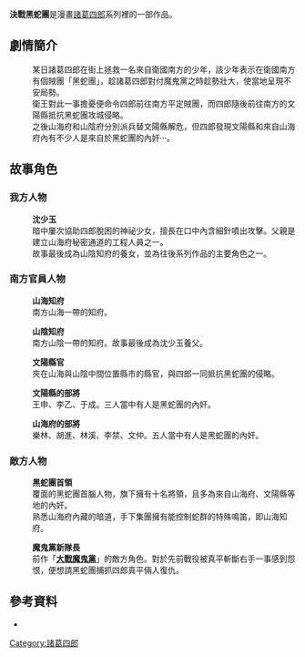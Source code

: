 {{primarysources|time=2017-08-24T21:43:16+00:00}}
{{refimprove|time=2017-08-24T21:43:16+00:00}}
{{Infobox animanga/Headerofja
|title= 決戰黑蛇團
|image= ChuKeSzeLang_vs_BlackSnakeGang.jpg
|size= 120px
|caption= 
|romaji= 
|genre= 武俠
}}
{{Infobox animanga/Manga
|作者= [[葉宏甲|葉宏甲]]
|作畫= 
|連載雜誌= 漫畫大王(1958)
|出版社= 宏甲出版社 <br> 故鄉出版公司
|發售日= 宏甲出版社(1970) <br> 故鄉出版公司(1990)
|冊數= 全5卷 (故鄉出版公司冊數)
|其他= 
}}
{{Infobox animanga/Footerofja}}

'''決戰黑蛇團'''是漫畫[[諸葛四郎|諸葛四郎]]系列裡的一部作品。

==劇情簡介==
:某日諸葛四郎在街上拯救一名來自衛國南方的少年，該少年表示在衛國南方有個賊團「黑蛇團」，趁諸葛四郎對付魔鬼黨之時趁勢壯大，使當地呈現不安局勢。
:衛王對此一事擔憂便命令四郎前往南方平定賊團，而四郎隨後前往南方的文陽縣抵抗黑蛇團攻城侵略。
:之後山海府和山陰府分別派兵替文陽縣解危，但四郎發現文陽縣和來自山海府內有不少人是來自於黑蛇團的內奸‧‧‧。

==故事角色==
===我方人物===
:'''沈少玉'''
:暗中屢次協助四郎脫困的神祕少女，擅長在口中內含細針噴出攻擊。父親是建立山海府秘密通道的工程人員之一。
:故事最後成為山陰知府的養女，並為往後系列作品的主要角色之一。

===南方官員人物===
:'''山海知府'''
:南方山海一帶的知府。

:'''山陰知府'''
:南方山陰一帶的知府。故事最後成為沈少玉養父。

:'''文陽縣官'''
:夾在山海與山陰中間位置縣市的縣官，與四郎一同抵抗黑蛇團的侵略。

:'''文陽縣的部將'''
:王申、李乙、于成。三人當中有人是黑蛇團的內奸。

:'''山海府的部將'''
:樂林、胡進、林溪、李禁、文仲。五人當中有人是黑蛇團的內奸。

===敵方人物===
:'''黑蛇團首領'''
:覆面的黑蛇團首腦人物，旗下擁有十名將領，且多為來自山海府、文陽縣等地的內奸。
:熟悉山海府內藏的暗道，手下集團擁有能控制蛇群的特殊鳴笛，即山海知府。

:'''魔鬼黨新隊長'''
:前作「'''[[大戰魔鬼黨|大戰魔鬼黨]]'''」的敵方角色。對於先前戰役被真平斬斷右手一事感到怨恨，便想請黑蛇團捕抓四郎真平倆人復仇。

==參考資料==
*{{cite book |title=決戰黑蛇團 |year=1990 |publisher=故鄉出版公司  |isbn=957-626-054-X }}

{{諸葛四郎}}
[[Category:諸葛四郎|Category:諸葛四郎]]
